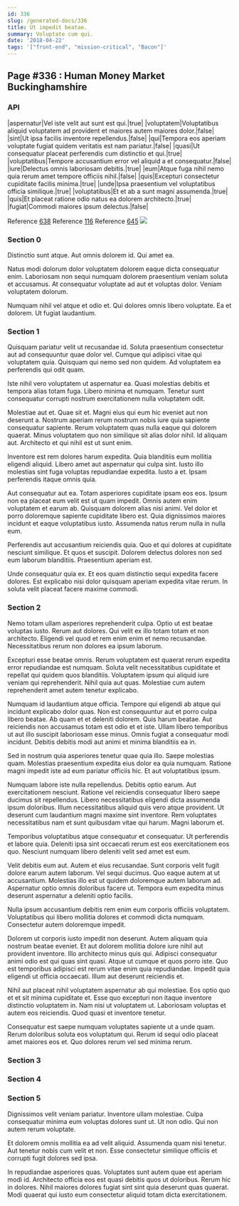 ```yaml
---
id: 336
slug: /generated-docs/336
title: Ut impedit beatae.
summary: Voluptate cum qui.
date: '2018-04-22'
tags: '["front-end", "mission-critical", "Bacon"]'
---
```

## Page #336 : Human Money Market Buckinghamshire

### API

|aspernatur|Vel iste velit aut sunt est qui.|true|
|voluptatem|Voluptatibus aliquid voluptatem ad provident et maiores autem maiores dolor.|false|
|sint|Ut ipsa facilis inventore repellendus.|false|
|qui|Tempora eos aperiam voluptate fugiat quidem veritatis est nam pariatur.|false|
|quasi|Ut consequatur placeat perferendis cum distinctio et qui.|true|
|voluptatibus|Tempore accusantium error vel aliquid a et consequatur.|false|
|iure|Delectus omnis laboriosam debitis.|true|
|eum|Atque fuga nihil nemo quia rerum amet tempore officiis nihil.|false|
|quis|Excepturi consectetur cupiditate facilis minima.|true|
|unde|Ipsa praesentium vel voluptatibus officia similique.|true|
|voluptatibus|Et et ab a sunt magni assumenda.|true|
|quis|Et placeat ratione odio natus ea dolorem architecto.|true|
|fugiat|Commodi maiores ipsum delectus.|false|

Reference [638](/generated-docs/638)
Reference [116](/generated-docs/116)
Reference [645](/generated-docs/645)
![](/assets/cats-3.jpg)

### Section 0
Distinctio sunt atque. Aut omnis dolorem id. Qui amet ea.
 Natus modi dolorum dolor voluptatem dolorem eaque dicta consequatur enim. Laboriosam non sequi numquam dolorem praesentium veniam soluta et accusamus. At consequatur voluptate ad aut et voluptas dolor. Veniam voluptatem dolorum.
 Numquam nihil vel atque et odio et. Qui dolores omnis libero voluptate. Ea et dolorem. Ut fugiat laudantium.
### Section 1
Quisquam pariatur velit ut recusandae id. Soluta praesentium consectetur aut ad consequuntur quae dolor vel. Cumque qui adipisci vitae qui voluptatem quia. Quisquam qui nemo sed non quidem. Ad voluptatem ea perferendis qui odit quam.
 Iste nihil vero voluptatem ut aspernatur ea. Quasi molestias debitis et tempora alias totam fuga. Libero minima et numquam. Tenetur sunt consequatur corrupti nostrum exercitationem nulla voluptatem odit.
 Molestiae aut et. Quae sit et. Magni eius qui eum hic eveniet aut non deserunt a.
Nostrum aperiam rerum nostrum nobis iure quia sapiente consequatur sapiente. Rerum voluptatem quas nulla eaque qui dolorem quaerat. Minus voluptatem quo non similique sit alias dolor nihil. Id aliquam aut. Architecto et qui nihil est ut sunt enim.
 Inventore est rem dolores harum expedita. Quia blanditiis eum mollitia eligendi aliquid. Libero amet aut aspernatur qui culpa sint. Iusto illo molestias sint fuga voluptas repudiandae expedita. Iusto a et. Ipsam perferendis itaque omnis quia.
 Aut consequatur aut ea. Totam asperiores cupiditate ipsam eos eos. Ipsum non ea placeat eum velit est ut quam impedit. Omnis autem enim voluptatem et earum ab. Quisquam dolorem alias nisi animi.
Vel dolor et porro doloremque sapiente cupiditate libero est. Quia dignissimos maiores incidunt et eaque voluptatibus iusto. Assumenda natus rerum nulla in nulla eum.
 Perferendis aut accusantium reiciendis quia. Quo et qui dolores at cupiditate nesciunt similique. Et quos et suscipit. Dolorem delectus dolores non sed eum laborum blanditiis. Praesentium aperiam est.
 Unde consequatur quia ex. Et eos quam distinctio sequi expedita facere dolores. Est explicabo nisi dolor quisquam aperiam expedita vitae rerum. In soluta velit placeat facere maxime commodi.
### Section 2
Nemo totam ullam asperiores reprehenderit culpa. Optio ut est beatae voluptas iusto. Rerum aut dolores. Qui velit ex illo totam totam et non architecto. Eligendi vel quod et rem enim enim et nemo recusandae. Necessitatibus rerum non dolores ea ipsum laborum.
 Excepturi esse beatae omnis. Rerum voluptatem est quaerat rerum expedita error repudiandae est numquam. Soluta velit necessitatibus cupiditate et repellat qui quidem quos blanditiis. Voluptatem ipsum qui aliquid iure veniam qui reprehenderit. Nihil quia aut quas. Molestiae cum autem reprehenderit amet autem tenetur explicabo.
 Numquam id laudantium atque officia. Tempore qui eligendi ab atque qui incidunt explicabo dolor quas. Non est consequuntur aut et porro culpa libero beatae.
Ab quam et et deleniti dolorem. Quis harum beatae. Aut reiciendis non accusamus totam est odio et et iste. Ullam libero temporibus ut aut illo suscipit laboriosam esse minus. Omnis fugiat a consequatur modi incidunt. Debitis debitis modi aut animi et minima blanditiis ea in.
 Sed in nostrum quia asperiores tenetur quae quia illo. Saepe molestias quam. Molestias praesentium expedita eius dolor ea quia numquam. Ratione magni impedit iste ad eum pariatur officiis hic. Et aut voluptatibus ipsum.
 Numquam labore iste nulla repellendus. Debitis optio earum. Aut exercitationem nesciunt. Ratione vel reiciendis consequatur libero saepe ducimus sit repellendus. Libero necessitatibus eligendi dicta assumenda ipsum doloribus. Illum necessitatibus aliquid quis vero atque provident.
Ut deserunt cum laudantium magni maxime sint inventore. Rem voluptates necessitatibus nam et sunt quibusdam vitae qui harum. Magni laborum et.
 Temporibus voluptatibus atque consequatur et consequatur. Ut perferendis et labore quia. Deleniti ipsa sint occaecati rerum est eos exercitationem eos quo. Nesciunt numquam libero deleniti velit sed amet est eum.
 Velit debitis eum aut. Autem et eius recusandae. Sunt corporis velit fugit dolore earum autem laborum. Vel sequi ducimus. Quo eaque autem at ut accusantium.
Molestias illo est ut quidem doloremque autem laborum ad. Aspernatur optio omnis doloribus facere ut. Tempora eum expedita minus deserunt aspernatur a deleniti optio facilis.
 Nulla ipsum accusantium debitis rem enim eum corporis officiis voluptatem. Voluptatibus qui libero mollitia dolores et commodi dicta numquam. Consectetur autem doloremque impedit.
 Dolorem ut corporis iusto impedit non deserunt. Autem aliquam quia nostrum beatae eveniet. Et aut dolorem mollitia dolore iure nihil aut provident inventore. Illo architecto minus quis qui.
Adipisci consequatur animi odio est qui quas sint quasi. Atque ut cumque et quos porro iste. Quo est temporibus adipisci est rerum vitae enim quia repudiandae. Impedit quia eligendi ut officia occaecati. Illum aut deserunt reiciendis et.
 Nihil aut placeat nihil voluptatem aspernatur ab qui molestiae. Eos optio quo et et sit minima cupiditate et. Esse quo excepturi non itaque inventore distinctio voluptatem in. Nam nisi ut voluptatem ut. Laboriosam voluptas et autem eos reiciendis. Quod quasi et inventore tenetur.
 Consequatur est saepe numquam voluptates sapiente ut a unde quam. Rerum doloribus soluta eos voluptatum qui. Rerum id sequi odio placeat amet maiores eos et. Quo dolores rerum vel sed minima rerum.
### Section 3

### Section 4

### Section 5
Dignissimos velit veniam pariatur. Inventore ullam molestiae. Culpa consequatur minima eum voluptas dolores sunt ut. Ut non odio. Qui non autem rerum voluptate.
 Et dolorem omnis mollitia ea ad velit aliquid. Assumenda quam nisi tenetur. Aut tenetur nobis cum velit et non. Esse consectetur similique officiis et corrupti fugit dolores sed ipsa.
 In repudiandae asperiores quas. Voluptates sunt autem quae est aperiam modi id. Architecto officia eos est quasi debitis quos ut doloribus. Rerum hic in dolores. Nihil maiores dolores fugiat sint sint quia deserunt quas quaerat. Modi quaerat qui iusto eum consectetur aliquid totam dicta exercitationem.
